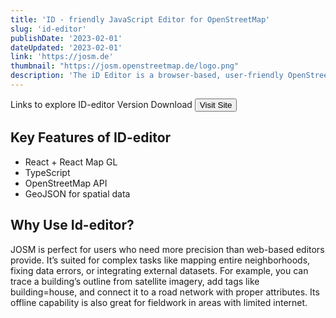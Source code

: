 ```yaml
---
title: 'ID - friendly JavaScript Editor for OpenStreetMap'
slug: 'id-editor'    
publishDate: '2023-02-01'
dateUpdated: '2023-02-01'
link: 'https://josm.de'
thumbnail: "https://josm.openstreetmap.de/logo.png"
description: 'The iD Editor is a browser-based, user-friendly OpenStreetMap (OSM) editor designed for quickly adding and improving map data. Built with JavaScript and supported by the OSM community, it allows users to edit roads, buildings, and points of interest directly on the map without installing any software. Its intuitive interface provides aerial imagery and map layers for context, along with preset tags for common features like shops, schools, or highways. iD Editor is ideal for beginners and casual mappers, offering real-time validation, easy undo/redo functions, and seamless integration with the OSM database.'
---
```


Links to explore ID-editor Version Download <Button href="https://example.com" size="lg" variant="primary" class="ml-2 font-light text-sm" icon_name="arrow_right_up">Visit Site</Button>

## Key Features of ID-editor

- React + React Map GL  
- TypeScript  
- OpenStreetMap API  
- GeoJSON for spatial data  

## Why Use Id-editor?

JOSM is perfect for users who need more precision than web-based editors provide. It’s suited for complex tasks like mapping entire neighborhoods, fixing data errors, or integrating external datasets. For example, you can trace a building’s outline from satellite imagery, add tags like building=house, and connect it to a road network with proper attributes. Its offline capability is also great for fieldwork in areas with limited internet.


